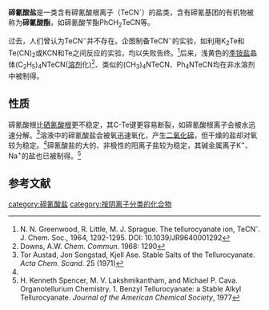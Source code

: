 '''碲氰酸盐'''是一类含有碲氰酸根离子（TeCN<sup>-</sup>）的盐类，含有碲氰基团的有机物被称为'''碲氰酸酯'''，如碲氰酸苄酯PhCH<sub>2</sub>TeCN等。

过去，人们曾认为TeCN<sup>−</sup>并不存在。企图制备TeCN<sup>−</sup>的实验，如利用K<sub>2</sub>Te和Te(CN)<sub>2</sub>或KCN和Te之间反应的实验，均以失败告终。<ref>N. N. Greenwood, R. Little, M. J. Sprague. The tellurocyanate ion, TeCN<sup>-</sup>. J. Chem. Soc., 1964, 1292-1295. DOI: 10.1039/JR9640001292</ref>后来，浅黄色的[[季铵盐|季铵盐]]晶体(C<sub>2</sub>H<sub>5</sub>)<sub>4</sub>NTeCN([[N,N-二甲基甲酰胺|溶剂]]化)<ref name=Downs>Downs, A.W. ''Chem. Commun.'' 1968: 1290</ref>、类似的(CH<sub>3</sub>)<sub>4</sub>NTeCN、Ph<sub>4</sub>NTeCN均在非水溶剂中被制得。
==性质==
碲氰酸根比[[硒氰酸根|硒氰酸根]]更不稳定，其C-Te键更容易断裂，如碲氰酸根离子会被水迅速分解。<ref>Tor Austad, Jon Songstad, Kjell Ase. Stable Salts of the Tellurocyanate. ''Acta Chem. Scand''. 25 (1971)</ref>溶液中的碲氰酸盐会被氧迅速氧化，产生[[二氧化碲|二氧化碲]]，但干燥的盐却对氧较为稳定。<ref name=Downs />碲氰酸盐的大的、非极性的阳离子盐较为稳定，其碱金属离子K<sup>+</sup>、Na<sup>+</sup>的盐也已被制得。<ref>H. Kenneth Spencer, M. V. Lakshmikantham, and Michael P. Cava. Organotellurium Chemistry. 1. Benzyl Tellurocyanate: a Stable Alkyl Tellurocyanate. ''Journal of the American Chemical Society'', 1977</ref>

==参考文献==
{{reflist}}

[[category:碲氰酸盐|category:碲氰酸盐]]
[[category:按阴离子分类的化合物|category:按阴离子分类的化合物]]